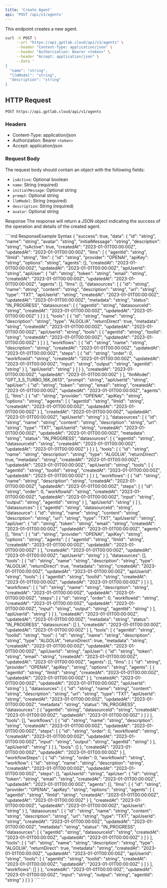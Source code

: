 ```yaml
---
title: 'Create Agent'
api: 'POST /api/v1/agents'
---
```


This endpoint creates a new agent.


<RequestExample>

```bash
curl -X POST \
     --url "https://api.gptlab.cloud/api/v1/agents" \
     --header "Content-Type: application/json" \
     --header "Authorization: Bearer <token>" \
     --header "Accept: application/json" \
     --data '
{
  "name": "string",
  "llmModel": "string",
  "description": "string"
}
```
</RequestExample>



## HTTP Request

`POST https://api.gptlab.cloud/api/v1/agents`

### Headers

- Content-Type: application/json
- Authorization: Bearer `<token>`
- Accept: application/json

### Request Body

The request body should contain an object with the following fields:
- `isActive`: Optional boolean
- `name`: String (required)
- `initialMessage`: Optional string
- `prompt`: Optional string
- `llmModel`: String (required)
- `description`: String (required)
- `avatar`: Optional string





Response
The response will return a JSON object indicating the success of the operation and details of the created agent.

<ResponseExample>
````md ResponseExample Syntax
{
  "success": true,
  "data": {
    "id": "string",
    "name": "string",
    "avatar": "string",
    "initialMessage": "string",
    "description": "string",
    "isActive": true,
    "createdAt": "2023-01-01T00:00:00Z",
    "updatedAt": "2023-01-01T00:00:00Z",
    "llms": [
      {
        "agentId": "string",
        "llmId": "string",
        "llm": {
          "id": "string",
          "provider": "OPENAI",
          "apiKey": "string",
          "options": "string",
          "agents": [],
          "createdAt": "2023-01-01T00:00:00Z",
          "updatedAt": "2023-01-01T00:00:00Z",
          "apiUserId": "string",
          "apiUser": {
            "id": "string",
            "token": "string",
            "email": "string",
            "createdAt": "2023-01-01T00:00:00Z",
            "updatedAt": "2023-01-01T00:00:00Z",
            "agents": [],
            "llms": [],
            "datasources": [
              {
                "id": "string",
                "name": "string",
                "content": "string",
                "description": "string",
                "url": "string",
                "type": "TXT",
                "apiUserId": "string",
                "createdAt": "2023-01-01T00:00:00Z",
                "updatedAt": "2023-01-01T00:00:00Z",
                "metadata": "string",
                "status": "IN_PROGRESS",
                "datasources": [
                  {
                    "agentId": "string",
                    "datasourceId": "string",
                    "createdAt": "2023-01-01T00:00:00Z",
                    "updatedAt": "2023-01-01T00:00:00Z"
                  }
                ]
              }
            ],
            "tools": [
              {
                "id": "string",
                "name": "string",
                "description": "string",
                "type": "ALGOLIA",
                "returnDirect": true,
                "metadata": "string",
                "createdAt": "2023-01-01T00:00:00Z",
                "updatedAt": "2023-01-01T00:00:00Z",
                "apiUserId": "string",
                "tools": [
                  {
                    "agentId": "string",
                    "toolId": "string",
                    "createdAt": "2023-01-01T00:00:00Z",
                    "updatedAt": "2023-01-01T00:00:00Z"
                  }
                ]
              }
            ],
            "workflows": [
              {
                "id": "string",
                "name": "string",
                "description": "string",
                "createdAt": "2023-01-01T00:00:00Z",
                "updatedAt": "2023-01-01T00:00:00Z",
                "steps": [
                  {
                    "id": "string",
                    "order": 0,
                    "workflowId": "string",
                    "createdAt": "2023-01-01T00:00:00Z",
                    "updatedAt": "2023-01-01T00:00:00Z",
                    "input": "string",
                    "output": "string",
                    "agentId": "string"
                  }
                ],
                "apiUserId": "string"
              }
            ]
          }
        },
        "createdAt": "2023-01-01T00:00:00Z",
        "updatedAt": "2023-01-01T00:00:00Z"
      }
    ],
    "llmModel": "GPT_3_5_TURBO_16K_0613",
    "prompt": "string",
    "apiUserId": "string",
    "apiUser": {
      "id": "string",
      "token": "string",
      "email": "string",
      "createdAt": "2023-01-01T00:00:00Z",
      "updatedAt": "2023-01-01T00:00:00Z",
      "agents": [],
      "llms": [
        {
          "id": "string",
          "provider": "OPENAI",
          "apiKey": "string",
          "options": "string",
          "agents": [
            {
              "agentId": "string",
              "llmId": "string",
              "createdAt": "2023-01-01T00:00:00Z",
              "updatedAt": "2023-01-01T00:00:00Z"
            }
          ],
          "createdAt": "2023-01-01T00:00:00Z",
          "updatedAt": "2023-01-01T00:00:00Z",
          "apiUserId": "string"
        }
      ],
      "datasources": [
        {
          "id": "string",
          "name": "string",
          "content": "string",
          "description": "string",
          "url": "string",
          "type": "TXT",
          "apiUserId": "string",
          "createdAt": "2023-01-01T00:00:00Z",
          "updatedAt": "2023-01-01T00:00:00Z",
          "metadata": "string",
          "status": "IN_PROGRESS",
          "datasources": [
            {
              "agentId": "string",
              "datasourceId": "string",
              "createdAt": "2023-01-01T00:00:00Z",
              "updatedAt": "2023-01-01T00:00:00Z"
            }
          ]
        }
      ],
      "tools": [
        {
          "id": "string",
          "name": "string",
          "description": "string",
          "type": "ALGOLIA",
          "returnDirect": true,
          "metadata": "string",
          "createdAt": "2023-01-01T00:00:00Z",
          "updatedAt": "2023-01-01T00:00:00Z",
          "apiUserId": "string",
          "tools": [
            {
              "agentId": "string",
              "toolId": "string",
              "createdAt": "2023-01-01T00:00:00Z",
              "updatedAt": "2023-01-01T00:00:00Z"
            }
          ]
        }
      ],
      "workflows": [
        {
          "id": "string",
          "name": "string",
          "description": "string",
          "createdAt": "2023-01-01T00:00:00Z",
          "updatedAt": "2023-01-01T00:00:00Z",
          "steps": [
            {
              "id": "string",
              "order": 0,
              "workflowId": "string",
              "createdAt": "2023-01-01T00:00:00Z",
              "updatedAt": "2023-01-01T00:00:00Z",
              "input": "string",
              "output": "string",
              "agentId": "string"
            }
          ],
          "apiUserId": "string"
        }
      ]
    },
    "datasources": [
      {
        "agentId": "string",
        "datasourceId": "string",
        "datasource": {
          "id": "string",
          "name": "string",
          "content": "string",
          "description": "string",
          "url": "string",
          "type": "TXT",
          "apiUserId": "string",
          "apiUser": {
            "id": "string",
            "token": "string",
            "email": "string",
            "createdAt": "2023-01-01T00:00:00Z",
            "updatedAt": "2023-01-01T00:00:00Z",
            "agents": [],
            "llms": [
              {
                "id": "string",
                "provider": "OPENAI",
                "apiKey": "string",
                "options": "string",
                "agents": [
                  {
                    "agentId": "string",
                    "llmId": "string",
                    "createdAt": "2023-01-01T00:00:00Z",
                    "updatedAt": "2023-01-01T00:00:00Z"
                  }
                ],
                "createdAt": "2023-01-01T00:00:00Z",
                "updatedAt": "2023-01-01T00:00:00Z",
                "apiUserId": "string"
              }
            ],
            "datasources": [],
            "tools": [
              {
                "id": "string",
                "name": "string",
                "description": "string",
                "type": "ALGOLIA",
                "returnDirect": true,
                "metadata": "string",
                "createdAt": "2023-01-01T00:00:00Z",
                "updatedAt": "2023-01-01T00:00:00Z",
                "apiUserId": "string",
                "tools": [
                  {
                    "agentId": "string",
                    "toolId": "string",
                    "createdAt": "2023-01-01T00:00:00Z",
                    "updatedAt": "2023-01-01T00:00:00Z"
                  }
                ]
              }
            ],
            "workflows": [
              {
                "id": "string",
                "name": "string",
                "description": "string",
                "createdAt": "2023-01-01T00:00:00Z",
                "updatedAt": "2023-01-01T00:00:00Z",
                "steps": [
                  {
                    "id": "string",
                    "order": 0,
                    "workflowId": "string",
                    "createdAt": "2023-01-01T00:00:00Z",
                    "updatedAt": "2023-01-01T00:00:00Z",
                    "input": "string",
                    "output": "string",
                    "agentId": "string"
                  }
                ],
                "apiUserId": "string"
              }
            ]
          },
          "createdAt": "2023-01-01T00:00:00Z",
          "updatedAt": "2023-01-01T00:00:00Z",
          "metadata": "string",
          "status": "IN_PROGRESS",
          "datasources": []
        },
        "createdAt": "2023-01-01T00:00:00Z",
        "updatedAt": "2023-01-01T00:00:00Z"
      }
    ],
    "tools": [
      {
        "agentId": "string",
        "toolId": "string",
        "tool": {
          "id": "string",
          "name": "string",
          "description": "string",
          "type": "ALGOLIA",
          "returnDirect": true,
          "metadata": "string",
          "createdAt": "2023-01-01T00:00:00Z",
          "updatedAt": "2023-01-01T00:00:00Z",
          "apiUserId": "string",
          "apiUser": {
            "id": "string",
            "token": "string",
            "email": "string",
            "createdAt": "2023-01-01T00:00:00Z",
            "updatedAt": "2023-01-01T00:00:00Z",
            "agents": [],
            "llms": [
              {
                "id": "string",
                "provider": "OPENAI",
                "apiKey": "string",
                "options": "string",
                "agents": [
                  {
                    "agentId": "string",
                    "llmId": "string",
                    "createdAt": "2023-01-01T00:00:00Z",
                    "updatedAt": "2023-01-01T00:00:00Z"
                  }
                ],
                "createdAt": "2023-01-01T00:00:00Z",
                "updatedAt": "2023-01-01T00:00:00Z",
                "apiUserId": "string"
              }
            ],
            "datasources": [
              {
                "id": "string",
                "name": "string",
                "content": "string",
                "description": "string",
                "url": "string",
                "type": "TXT",
                "apiUserId": "string",
                "createdAt": "2023-01-01T00:00:00Z",
                "updatedAt": "2023-01-01T00:00:00Z",
                "metadata": "string",
                "status": "IN_PROGRESS",
                "datasources": [
                  {
                    "agentId": "string",
                    "datasourceId": "string",
                    "createdAt": "2023-01-01T00:00:00Z",
                    "updatedAt": "2023-01-01T00:00:00Z"
                  }
                ]
              }
            ],
            "tools": [],
            "workflows": [
              {
                "id": "string",
                "name": "string",
                "description": "string",
                "createdAt": "2023-01-01T00:00:00Z",
                "updatedAt": "2023-01-01T00:00:00Z",
                "steps": [
                  {
                    "id": "string",
                    "order": 0,
                    "workflowId": "string",
                    "createdAt": "2023-01-01T00:00:00Z",
                    "updatedAt": "2023-01-01T00:00:00Z",
                    "input": "string",
                    "output": "string",
                    "agentId": "string"
                  }
                ],
                "apiUserId": "string"
              }
            ]
          },
          "tools": []
        },
        "createdAt": "2023-01-01T00:00:00Z",
        "updatedAt": "2023-01-01T00:00:00Z"
      }
    ],
    "workflowSteps": [
      {
        "id": "string",
        "order": 0,
        "workflowId": "string",
        "workflow": {
          "id": "string",
          "name": "string",
          "description": "string",
          "createdAt": "2023-01-01T00:00:00Z",
          "updatedAt": "2023-01-01T00:00:00Z",
          "steps": [],
          "apiUserId": "string",
          "apiUser": {
            "id": "string",
            "token": "string",
            "email": "string",
            "createdAt": "2023-01-01T00:00:00Z",
            "updatedAt": "2023-01-01T00:00:00Z",
            "agents": [],
            "llms": [
              {
                "id": "string",
                "provider": "OPENAI",
                "apiKey": "string",
                "options": "string",
                "agents": [
                  {
                    "agentId": "string",
                    "llmId": "string",
                    "createdAt": "2023-01-01T00:00:00Z",
                    "updatedAt": "2023-01-01T00:00:00Z"
                  }
                ],
                "createdAt": "2023-01-01T00:00:00Z",
                "updatedAt": "2023-01-01T00:00:00Z",
                "apiUserId": "string"
              }
            ],
            "datasources": [
              {
                "id": "string",
                "name": "string",
                "content": "string",
                "description": "string",
                "url": "string",
                "type": "TXT",
                "apiUserId": "string",
                "createdAt": "2023-01-01T00:00:00Z",
                "updatedAt": "2023-01-01T00:00:00Z",
                "metadata": "string",
                "status": "IN_PROGRESS",
                "datasources": [
                  {
                    "agentId": "string",
                    "datasourceId": "string",
                    "createdAt": "2023-01-01T00:00:00Z",
                    "updatedAt": "2023-01-01T00:00:00Z"
                  }
                ]
              }
            ],
            "tools": [
              {
                "id": "string",
                "name": "string",
                "description": "string",
                "type": "ALGOLIA",
                "returnDirect": true,
                "metadata": "string",
                "createdAt": "2023-01-01T00:00:00Z",
                "updatedAt": "2023-01-01T00:00:00Z",
                "apiUserId": "string",
                "tools": [
                  {
                    "agentId": "string",
                    "toolId": "string",
                    "createdAt": "2023-01-01T00:00:00Z",
                    "updatedAt": "2023-01-01T00:00:00Z"
                  }
                ]
              }
            ],
            "workflows": []
          }
        },
        "createdAt": "2023-01-01T00:00:00Z",
        "updatedAt": "2023-01-01T00:00:00Z",
        "input": "string",
        "output": "string",
        "agentId": "string"
      }
    ]
  }
}
````
</ResponseExample>
```


